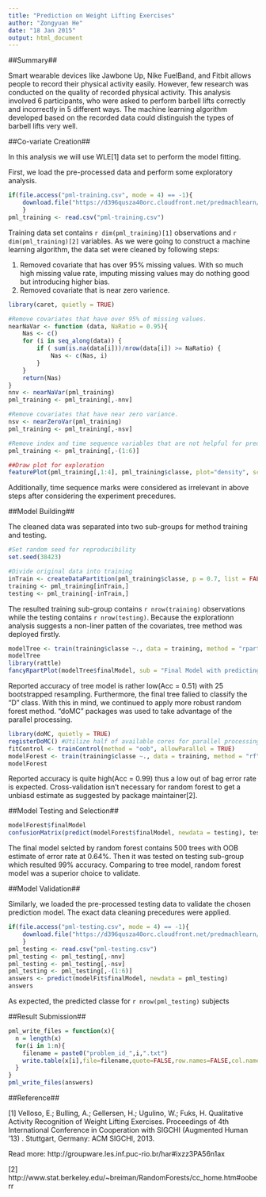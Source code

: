 ```yaml
---
title: "Prediction on Weight Lifting Exercises"
author: "Zongyuan He"
date: "18 Jan 2015"
output: html_document
---
```


##Summary##

Smart wearable devices like Jawbone Up, Nike FuelBand, and Fitbit allows people to record their physical activity easily. However, few research was conducted on the quality of recorded physical activity. This analysis involved 6 participants, who were asked to perform barbell lifts correctly and incorrectly in 5 different ways. The machine learning algorithm developed based on the recorded data could distinguish the types of barbell lifts very well.

##Co-variate Creation##

In this analysis we will use WLE[1] data set to perform the model fitting.

First, we load the pre-processed data and perform some exploratory analysis.

```r
if(file.access("pml-training.csv", mode = 4) == -1){
    download.file("https://d396qusza40orc.cloudfront.net/predmachlearn/pml-training.csv", "pml-training.csv", method="curl")
    }
pml_training <- read.csv("pml-training.csv")
```

Training data set contains `r dim(pml_training)[1]` observations and `r dim(pml_training)[2]` variables.
As we were going to construct a machine learning algorithm, the data set were cleaned by following steps:

1. Removed covariate that has over 95% missing values. With so much high missing value rate, imputing missing values may do nothing good but introducing higher bias.
2. Removed covariate that is near zero varience.

```r
library(caret, quietly = TRUE)

#Remove covariates that have over 95% of missing values.
nearNaVar <- function (data, NaRatio = 0.95){
    Nas <- c()
    for (i in seq_along(data)) {
        if ( sum(is.na(data[i]))/nrow(data[i]) >= NaRatio) {
            Nas <- c(Nas, i)
        }
    }
    return(Nas)
}
nnv <- nearNaVar(pml_training)
pml_training <- pml_training[,-nnv]

#Remove covariates that have near zero variance.
nsv <- nearZeroVar(pml_training)
pml_training <- pml_training[,-nsv]

#Remove index and time sequence variables that are not helpful for predicting.
pml_training <- pml_training[,-(1:6)]

##Draw plot for exploration
featurePlot(pml_training[,1:4], pml_training$classe, plot="density", scales = list(x=list(relation="free"), y=list(relation="free")), adjust =1.5, auto.key=list(columns=3))
```

Additionally, time sequence marks were considered as irrelevant in above steps after considering the experiment precedures.

##Model Building##

The cleaned data was separated into two sub-groups for method training and testing.

```r
#Set random seed for reproducibility
set.seed(38423)

#Divide original data into training 
inTrain <- createDataPartition(pml_training$classe, p = 0.7, list = FALSE)
training <- pml_training[inTrain,]
testing <- pml_training[-inTrain,]
```

The resulted training sub-group contains `r nrow(training)` observations while the testing contains `r nrow(testing)`. Because the explorationn analysis suggests a non-liner patten of the covariates, tree method was deployed firstly.

```r
modelTree <- train(training$classe ~., data = training, method = "rpart")
modelTree
library(rattle)
fancyRpartPlot(modelTree$finalModel, sub = "Final Model with predicting tree")
```

Reported accuracy of tree model is rather low(Acc = 0.51) with 25 bootstrapped resampling. Furthermore, the final tree falied to classify the "D" class. 
With this in mind, we continued to apply more robust random forest method. "doMC" packages was used to take advantage of the parallel processing. 

```r
library(doMC, quietly = TRUE)
registerDoMC() #Utilize half of available cores for parallel processing.
fitControl <- trainControl(method = "oob", allowParallel = TRUE)
modelForest <- train(training$classe ~., data = training, method = "rf", trControl = fitControl, allowParallel = TRUE)
modelForest
```

Reported accuracy is quite high(Acc = 0.99) thus a low out of bag error rate is expected. Cross-validation isn't necessary for random forest to get a unbiasd estimate as suggested by package maintainer[2].

##Model Testing and Selection##

```r
modelForest$finalModel
confusionMatrix(predict(modelForest$finalModel, newdata = testing), testing$classe)
```

The final model selcted by random forest contains 500 trees with OOB estimate of error rate at 0.64%. 
Then it was tested on testing sub-group which resulted 99% accuracy. Comparing to tree model, random forest model was a superior choice to validate.

##Model Validation##

Similarly, we loaded the pre-processed testing data to validate the chosen prediction model.
The exact data cleaning precedures were applied.

```r
if(file.access("pml-testing.csv", mode = 4) == -1){
    download.file("https://d396qusza40orc.cloudfront.net/predmachlearn/pml-testing.csv", "pml-testing.csv", method="curl")
    }
pml_testing <- read.csv("pml-testing.csv")
pml_testing <- pml_testing[,-nnv]
pml_testing <- pml_testing[,-nsv]
pml_testing <- pml_testing[,-(1:6)]
answers <- predict(modelFit$finalModel, newdata = pml_testing)
answers
```

As expected, the predicted classe for `r nrow(pml_testing)` subjects 

##Result Submission##
```r
pml_write_files = function(x){
  n = length(x)
  for(i in 1:n){
    filename = paste0("problem_id_",i,".txt")
    write.table(x[i],file=filename,quote=FALSE,row.names=FALSE,col.names=FALSE)
  }
}
pml_write_files(answers)
```

##Reference##

[1] Velloso, E.; Bulling, A.; Gellersen, H.; Ugulino, W.; Fuks, H. Qualitative Activity Recognition of Weight Lifting Exercises. Proceedings of 4th International Conference in Cooperation with SIGCHI (Augmented Human '13) . Stuttgart, Germany: ACM SIGCHI, 2013.

Read more: http://groupware.les.inf.puc-rio.br/har#ixzz3PA56n1ax

[2] http://www.stat.berkeley.edu/~breiman/RandomForests/cc_home.htm#ooberr